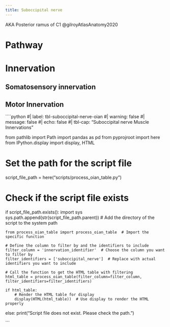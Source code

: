 ```yaml
---
title: Suboccipital nerve
---
```

AKA Posterior ramus of C1 @gilroyAtlasAnatomy2020

# Pathway

# Innervation {#innervation}

## Somatosensory innervation

## Motor Innervation

````python
#| label: tbl-suboccipital-nerve-oian
#| warning: false
#| message: false
#| echo: false
#| tbl-cap: "Suboccipital nerve Muscle Innervations"

from pathlib import Path
import pandas as pd
from pyprojroot import here
from IPython.display import display, HTML

# Set the path for the script file
script_file_path = here("scripts/process_oian_table.py")

# Check if the script file exists
if script_file_path.exists():
    import sys
    sys.path.append(str(script_file_path.parent))  # Add the directory of the script to the system path

    from process_oian_table import process_oian_table  # Import the specific function

    # Define the column to filter by and the identifiers to include
    filter_column = 'innervation_identifier'  # Choose the column you want to filter by
    filter_identifiers = ['suboccipital_nerve']  # Replace with actual identifiers you want to include

    # Call the function to get the HTML table with filtering
    html_table = process_oian_table(filter_column=filter_column, filter_identifiers=filter_identifiers)

    if html_table:
        # Render the HTML table for display
        display(HTML(html_table))  # Use display to render the HTML properly
else:
    print("Script file does not exist. Please check the path.")

```
